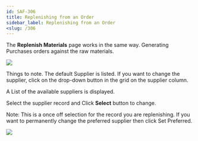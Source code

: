 ```yaml
---
id: SAF-306
title: Replenishing from an Order
sidebar_label: Replenishing from an Order
<slug: /306
---
```


The **Replenish Materials** page works in the same way. Generating Purchases orders against the raw materials.

![](../static/img/docs/REP-SO/RepSupplier0.png) 

Things to note. The default Supplier is listed. If you want to change the supplier, click on the drop-down button in the grid on the supplier column.

A List of the available suppliers is displayed.

Select the supplier record and Click **Select** button to change.

Note: This is a once off selection for the record you are replenishing. If you want to permanently change the preferred supplier then click Set Preferred.

![](../static/img/docs/REP-SO/RepSupplier1.png) 
